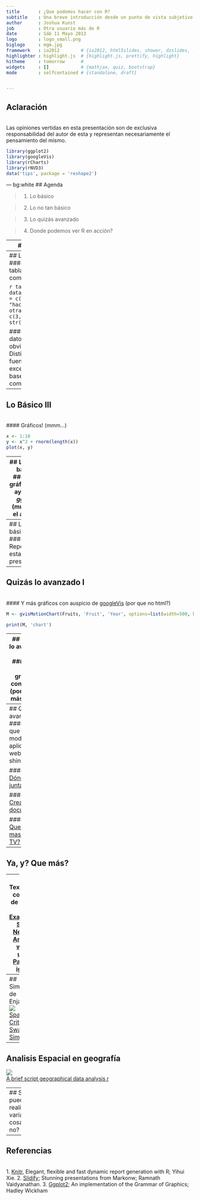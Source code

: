 ```yaml
---
title       : ¿Que podemos hacer con R?
subtitle    : Una breve introducción desde un punto de vista subjetivo
author      : Joshua Kunst
job         : Otra usuario más de R
date        : Sáb 11 Mayo 2013
logo        : logo_small.png
biglogo     : mgm.jpg
framework   : io2012        # {io2012, html5slides, shower, dzslides, ...}
highlighter : highlight.js  # {highlight.js, prettify, highlight}
hitheme     : tomorrow      # 
widgets     : []            # {mathjax, quiz, bootstrap}
mode        : selfcontained # {standalone, draft}


---
```

## Aclaración
<br>
Las opiniones vertidas en esta presentación son de exclusiva responsabilidad del autor de esta
y representan necesariamente el pensamiento del mismo.

```r
library(ggplot2)
library(googleVis)
library(rCharts)
library(rNVD3)
data('tips', package = 'reshape2')
```



---  bg:white
## Agenda
<br>

> 1. Lo básico

> 2. Lo no tan básico

> 3. Lo quizás avanzado

> 4. Donde podemos ver R en acción?

---  
## Lo Básico I
<br>

#### Alguien dijo sumar? (menos mal!)

```r
5 + 5 
```

#### Alguien dijo vectores? (yeah!)

```r
v <- c(1,2,3)
t <- seq(1,7, by = 3)
v*t
```


---  
## Lo Básico II
<br>
####  Creación de tablas? (obvio! como no?)

```r
tabla <- data.frame(columna1 = c("hola", "que", "hace?"),
                    otra_columna = c(3,4,5))
str(tabla)
```

####  Lectura de datos? (obvio! * obvio!)<br>
Distintas tipos de fuentes, texto, excel, motores de bases de datos como myslq, etc! ;)


---  
## Lo Básico III
<br>
#### Gráficos! (mmm...)
```r
x <- 1:10
y <- x^2 + rnorm(length(x))
plot(x, y)
```



---  
## Lo no tan básico I
<br>
#### Más gráficos con ayuda de [***ggplot2***](http://ggplot2.org/) (muy fome el anteior)
```r
data(diamonds)
```
```r
ggplot(data=diamonds) + geom_point(aes(x=carat, y=price, color=price, shape= cut)) + geom_smooth(aes(x=carat, y=price)) + facet_wrap(~color)
```


---  
## Lo no tan básico II
<br>
#### Reportería, o esta presentacón!


---  
## Quizás lo avanzado I
<br>
#### Y más gráficos con auspicio de [googleVis](http://code.google.com/p/google-motion-charts-with-r) (por que no html?)
```r
M <- gvisMotionChart(Fruits, 'Fruit', 'Year', options=list(width=500, height=300))
```
```r
print(M, 'chart')
```



---  
## Quizás lo avanzado II
<br>
#### Más más gráficos con [rNVD3](https://github.com/ramnathv/rNVD3) (por que no más html?)

<script src="http://ajax.googleapis.com/ajax/libs/jquery/1.8.3/jquery.min.js"></script>
<script src="http://d3js.org/d3.v2.min.js"></script>
<script src="http://nvd3.org/nv.d3.js"></script>
<script src="http://nvd3.org/lib/fisheye.js"></script>
<script src="http://raw.github.com/novus/nvd3/master/src/models/scatterPlusLineChart.js"></script>
  

```r
bar <- nvd3Plot( ~ day | sex, data = tips, type = 'multiBarChart', width=800, height=300)
```


```r
bar <- nvd3Plot( ~ day | sex, data = tips, type = 'multiBarChart', width=800, height=300)
bar$printChart('barChart')
```

---  
## Quizás lo avanzado III
<br>
#### Lo que está de moda, crear aplicaciones web con shiny
<br>

##### 1. [Dónde nos juntamos?](http://jean-robert.github.io/metro.html)
<br>

##### 2. [Creacion de documentos](http://glimmer.rstudio.com/ropensci/knitr/)
<br>

##### 2. [Que se ve mas en la TV?](http://glimmer.rstudio.com/pssguy/TVShowRatings/)
<br>


---  
## Ya, y? Que más?
 



---  
## Textmining con tinte de SNA
![](assets/img/network1.png)
<br>
[An Example of Social Network Analysis with R using Package igraph](http://rdatamining.wordpress.com/2012/05/17/an-example-of-social-network-analysis-with-r-using-package-igraph/)



--- 
## Simulacion de Enjambres
![](assets/img/2015-05-10-Swarming1.gif)
<br>
[Spatial Critter Swarming Simulation](http://www.econometricsbysimulation.com/2013/05/spatial-critter-swarming-simulation.html)



---  
## Analisis Espacial en geografía
![](assets/img/plotmap2.png)
<br>
[A brief script geographical data analysis r](http://jkunst.com/post/brief-script-geographical-data-analysis-r/)


---  
## Se pueden realizar varias cosas, no?


---  
## Referencias
<br>
 1. [Knitr](http://yihui.name/knitr/), Elegant, flexible and fast dynamic report generation with R; Yihui Xie.
 2. [Slidify](http://ramnathv.github.io/slidify/); Stunning presentations from Markonw; Ramnath Vaidyanathan.
 3. [Ggplot2](http://ggplot2.org/); An implementation of the Grammar of Graphics; Hadley Wickham


